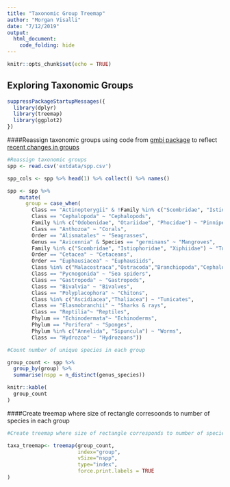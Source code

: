 ```yaml
---
title: "Taxonomic Group Treemap"
author: "Morgan Visalli"
date: "7/12/2019"
output:
  html_document:
    code_folding: hide
---
```


```r
knitr::opts_chunk$set(echo = TRUE)
```

## Exploring Taxonomic Groups

```r
suppressPackageStartupMessages({
  library(dplyr)
  library(treemap)
  library(ggplot2)
})
```

####Reassign taxonomic groups using code from [gmbi package](https://github.com/marinebon/gmbi/blob/master/vignettes/calc.Rmd) to reflect [recent changes in groups](https://github.com/ecoquants/bbnj/issues/3)


```r
#Reassign taxonomic groups
spp <- read.csv('extdata/spp.csv')

spp_cols <- spp %>% head(1) %>% collect() %>% names()

spp <- spp %>% 
    mutate(
      group = case_when(
        Class == "Actinopterygii" & !Family %in% c("Scombridae", "Istiophoridae", "Xiphiidae") ~ "Bony fishes",
        Class == "Cephalopoda" ~ "Cephalopods",
        Family %in% c("Odobenidae", "Otariidae", "Phocidae") ~ "Pinnipeds",
        Class == "Anthozoa" ~ "Corals",
        Order == "Alismatales" ~ "Seagrasses",
        Genus == "Avicennia" & Species == "germinans" ~ "Mangroves",
        Family %in% c("Scombridae", "Istiophoridae", "Xiphiidae") ~ "Tunas & billfishes",
        Order == "Cetacea" ~ "Cetaceans",
        Order == "Euphausiacea" ~ "Euphausiids",
        Class %in% c("Malacostraca","Ostracoda","Branchiopoda","Cephalocarida","Maxillopoda") ~ "Crustaceans",
        Class == "Pycnogonida" ~ "Sea spiders",
        Class == "Gastropoda" ~ "Gastropods",
        Class == "Bivalvia" ~ "Bivalves",
        Class == "Polyplacophora" ~ "Chitons",
        Class %in% c("Ascidiacea","Thaliacea") ~ "Tunicates",
        Class == "Elasmobranchii" ~ "Sharks & rays",
        Class == "Reptilia"~ "Reptiles",
        Phylum == "Echinodermata"~ "Echinoderms",
        Phylum == "Porifera" ~ "Sponges",
        Phylum %in% c("Annelida", "Sipuncula") ~ "Worms",
        Class == "Hydrozoa" ~ "Hydrozoans"))

#Count number of unique species in each group

group_count <- spp %>%
  group_by(group) %>%
  summarise(nspp = n_distinct(genus_species))

knitr::kable(
  group_count
)


```


####Create treemap where size of rectangle corresoonds to number of species in each group


```r
#Create treemap where size of rectangle corresponds to number of species in each group

taxa_treemap<- treemap(group_count,
                       index="group",
                       vSize="nspp",
                       type="index",
                       force.print.labels = TRUE
)
```

